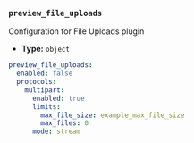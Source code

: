 ### `preview_file_uploads`

Configuration for File Uploads plugin

- **Type:** `object`

```yaml title="preview_file_uploads"
preview_file_uploads:
  enabled: false
  protocols:
    multipart:
      enabled: true
      limits:
        max_file_size: example_max_file_size
        max_files: 0
      mode: stream
```

